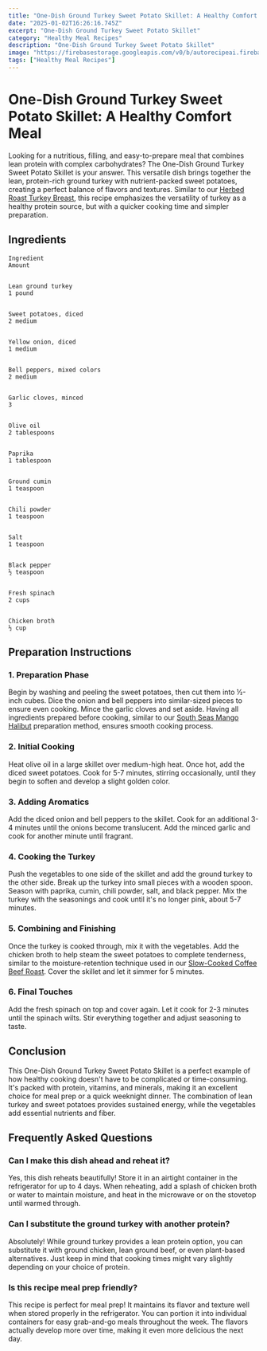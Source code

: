 ```yaml
---
title: "One-Dish Ground Turkey Sweet Potato Skillet: A Healthy Comfort Meal"
date: "2025-01-02T16:26:16.745Z"
excerpt: "One-Dish Ground Turkey Sweet Potato Skillet"
category: "Healthy Meal Recipes"
description: "One-Dish Ground Turkey Sweet Potato Skillet"
image: "https://firebasestorage.googleapis.com/v0/b/autorecipeai.firebasestorage.app/o/generated-images%2F1735835175238-6xb2vaeb9jk.jpg?alt=media&token=19f1c984-08d0-45d7-8a53-3a994ffea24e"
tags: ["Healthy Meal Recipes"]
---
```


# One-Dish Ground Turkey Sweet Potato Skillet: A Healthy Comfort Meal


Looking for a nutritious, filling, and easy-to-prepare meal that combines lean protein with complex carbohydrates? The One-Dish Ground Turkey Sweet Potato Skillet is your answer. This versatile dish brings together the lean, protein-rich ground turkey with nutrient-packed sweet potatoes, creating a perfect balance of flavors and textures. Similar to our [Herbed Roast Turkey Breast](https://healtystack.com/herbed-roast-turkey-breast/), this recipe emphasizes the versatility of turkey as a healthy protein source, but with a quicker cooking time and simpler preparation.



## Ingredients




    Ingredient
    Amount


    Lean ground turkey
    1 pound


    Sweet potatoes, diced
    2 medium


    Yellow onion, diced
    1 medium


    Bell peppers, mixed colors
    2 medium


    Garlic cloves, minced
    3


    Olive oil
    2 tablespoons


    Paprika
    1 tablespoon


    Ground cumin
    1 teaspoon


    Chili powder
    1 teaspoon


    Salt
    1 teaspoon


    Black pepper
    ½ teaspoon


    Fresh spinach
    2 cups


    Chicken broth
    ½ cup





## Preparation Instructions


### 1. Preparation Phase

Begin by washing and peeling the sweet potatoes, then cut them into ½-inch cubes. Dice the onion and bell peppers into similar-sized pieces to ensure even cooking. Mince the garlic cloves and set aside. Having all ingredients prepared before cooking, similar to our [South Seas Mango Halibut](https://healtystack.com/south-seas-mango-halibut/) preparation method, ensures smooth cooking process.



### 2. Initial Cooking

Heat olive oil in a large skillet over medium-high heat. Once hot, add the diced sweet potatoes. Cook for 5-7 minutes, stirring occasionally, until they begin to soften and develop a slight golden color.



### 3. Adding Aromatics

Add the diced onion and bell peppers to the skillet. Cook for an additional 3-4 minutes until the onions become translucent. Add the minced garlic and cook for another minute until fragrant.



### 4. Cooking the Turkey

Push the vegetables to one side of the skillet and add the ground turkey to the other side. Break up the turkey into small pieces with a wooden spoon. Season with paprika, cumin, chili powder, salt, and black pepper. Mix the turkey with the seasonings and cook until it's no longer pink, about 5-7 minutes.



### 5. Combining and Finishing

Once the turkey is cooked through, mix it with the vegetables. Add the chicken broth to help steam the sweet potatoes to complete tenderness, similar to the moisture-retention technique used in our [Slow-Cooked Coffee Beef Roast](https://healtystack.com/slow-cooked-coffee-beef-roast/). Cover the skillet and let it simmer for 5 minutes.



### 6. Final Touches

Add the fresh spinach on top and cover again. Let it cook for 2-3 minutes until the spinach wilts. Stir everything together and adjust seasoning to taste.



## Conclusion

This One-Dish Ground Turkey Sweet Potato Skillet is a perfect example of how healthy cooking doesn't have to be complicated or time-consuming. It's packed with protein, vitamins, and minerals, making it an excellent choice for meal prep or a quick weeknight dinner. The combination of lean turkey and sweet potatoes provides sustained energy, while the vegetables add essential nutrients and fiber.



## Frequently Asked Questions


### Can I make this dish ahead and reheat it?

Yes, this dish reheats beautifully! Store it in an airtight container in the refrigerator for up to 4 days. When reheating, add a splash of chicken broth or water to maintain moisture, and heat in the microwave or on the stovetop until warmed through.



### Can I substitute the ground turkey with another protein?

Absolutely! While ground turkey provides a lean protein option, you can substitute it with ground chicken, lean ground beef, or even plant-based alternatives. Just keep in mind that cooking times might vary slightly depending on your choice of protein.



### Is this recipe meal prep friendly?

This recipe is perfect for meal prep! It maintains its flavor and texture well when stored properly in the refrigerator. You can portion it into individual containers for easy grab-and-go meals throughout the week. The flavors actually develop more over time, making it even more delicious the next day.

